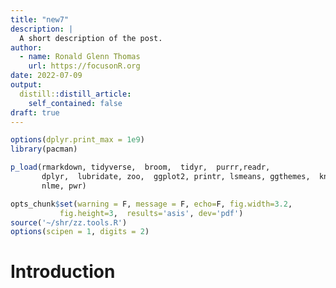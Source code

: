 ```yaml
---
title: "new7"
description: |
  A short description of the post.
author:
  - name: Ronald Glenn Thomas
    url: https://focusonR.org
date: 2022-07-09
output:
  distill::distill_article:
    self_contained: false
draft: true
---
```




```r

options(dplyr.print_max = 1e9)
library(pacman)

p_load(rmarkdown, tidyverse,  broom,  tidyr,  purrr,readr,
       dplyr,  lubridate, zoo,  ggplot2, printr, lsmeans, ggthemes,  knitr,
       nlme, pwr)

opts_chunk$set(warning = F, message = F, echo=F, fig.width=3.2,
	       fig.height=3,  results='asis', dev='pdf')
source('~/shr/zz.tools.R')
options(scipen = 1, digits = 2)
``` 

# Introduction


